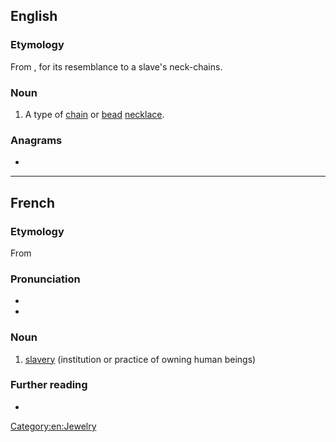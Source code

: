 ==English==

===Etymology===
From {{etyl|fr|en}} {{m|fr|esclavage}}, for its resemblance to a slave's neck-chains.

===Noun===
{{en-noun}}

# A type of [[chain]] or [[bead]] [[necklace]].

===Anagrams===
* {{anagrams|en|a=aaceeglsv|cleavages}}

[[Category:en:Jewelry]]

----

==French==

===Etymology===
From {{af|fr|esclave|-age}}

===Pronunciation===
* {{fr-IPA}}
* {{audio|fr|LL-Q150 (fra)-Fhala.K-esclavage.wav|Audio}}

===Noun===
{{fr-noun|m}}

# [[slavery]] (institution or practice of owning human beings)

===Further reading===
* {{R:TLFi}}